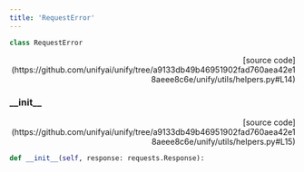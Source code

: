 ```yaml
---
title: 'RequestError'
---
```


```python
class RequestError
```

<p align="right">[source code](https://github.com/unifyai/unify/tree/a9133db49b46951902fad760aea42e18aeee8c6e/unify/utils/helpers.py#L14)</p>



### \_\_init\_\_

<p align="right">[source code](https://github.com/unifyai/unify/tree/a9133db49b46951902fad760aea42e18aeee8c6e/unify/utils/helpers.py#L15)</p>

```python
def __init__(self, response: requests.Response):
```

